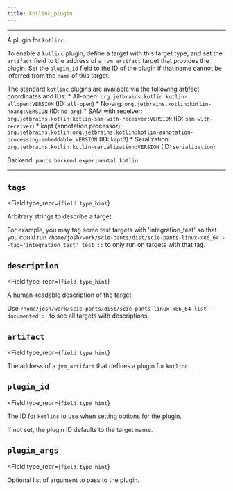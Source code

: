 ```yaml
---
title: kotlinc_plugin
---
```



---

A plugin for `kotlinc`.

To enable a `kotlinc` plugin, define a target with this target type, and set the `artifact` field to the address of a `jvm_artifact` target that provides the plugin. Set the `plugin_id` field to the ID of the plugin if that name cannot be inferred from the `name` of this target.

The standard `kotlinc` plugins are available via the following artifact coordinates and IDs: * All-open: `org.jetbrains.kotlin:kotlin-allopen:VERSION` (ID: `all-open`) * No-arg: `org.jetbrains.kotlin:kotlin-noarg:VERSION` (ID: `no-arg`) * SAM with receiver: `org.jetbrains.kotlin:kotlin-sam-with-receiver:VERSION` (ID: `sam-with-receiver`) * kapt (annotation processor): `org.jetbrains.kotlin:org.jetbrains.kotlin:kotlin-annotation-processing-embeddable:VERSION` (ID: `kapt3`) * Seralization: `org.jetbrains.kotlin:kotlin-serialization:VERSION` (ID: `serialization`)

Backend: <span className="color--primary">`pants.backend.experimental.kotlin`</span>

---

<span className={styles.options}>

## `tags`

<Field
    type_repr={`field.type_hint`}
>

Arbitrary strings to describe a target.

For example, you may tag some test targets with &#x27;integration_test&#x27; so that you could run `/home/josh/work/scie-pants/dist/scie-pants-linux-x86_64 --tag='integration_test' test ::` to only run on targets with that tag.

</Field>

## `description`

<Field
    type_repr={`field.type_hint`}
>

A human-readable description of the target.

Use `/home/josh/work/scie-pants/dist/scie-pants-linux-x86_64 list --documented ::` to see all targets with descriptions.

</Field>

## `artifact`

<Field
    type_repr={`field.type_hint`}
>

The address of a `jvm_artifact` that defines a plugin for `kotlinc`.

</Field>

## `plugin_id`

<Field
    type_repr={`field.type_hint`}
>

The ID for `kotlinc` to use when setting options for the plugin.

If not set, the plugin ID defaults to the target name.

</Field>

## `plugin_args`

<Field
    type_repr={`field.type_hint`}
>

Optional list of argument to pass to the plugin.

</Field>



</span>